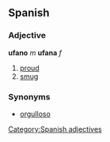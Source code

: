 == Spanish ==
=== Adjective ===
'''ufano''' ''m'' '''ufana''' ''f''
# [[proud]]
# [[smug]]

=== Synonyms ===
*[[orgulloso]]

[[Category:Spanish adjectives]]